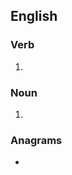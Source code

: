 ==English==

===Verb===
{{head|en|verb form}}

# {{en-third-person singular of|rattle}}

===Noun===
{{head|en|noun form}}
# {{plural of|rattle|lang=en}}

===Anagrams===
* {{anagrams|en|a=aelrstt|Stalter|Statler|slatter|starlet|startle}}